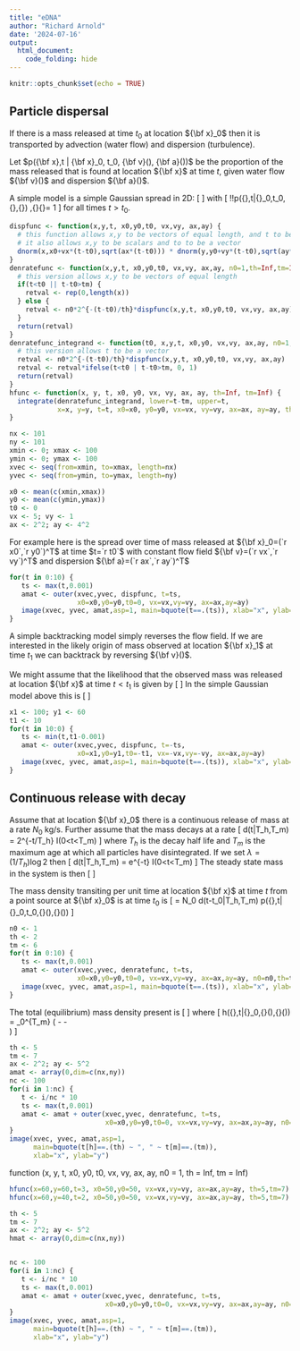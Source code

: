 ```yaml
---
title: "eDNA"
author: "Richard Arnold"
date: '2024-07-16'
output: 
  html_document:
    code_folding: hide
---
```


```r
knitr::opts_chunk$set(echo = TRUE)
```

## Particle dispersal

If there is a mass released at time $t_0$ at location ${\bf x}_0$ then it is transported
by advection (water flow) and dispersion (turbulence).  

Let $p({\bf x},t | {\bf x}_0, t_0, {\bf v}(), {\bf a}())$ be the proportion of the mass released
that is found at location ${\bf x}$ at time $t$, given water flow ${\bf v}()$ and dispersion ${\bf a}()$.

A simple model is a simple Gaussian spread in 2D:
\[
  \begin{align}
   p({\bf x},t | {\bf x}_0, t_0, {\bf v}, {\bf a})
   &= 
   \frac{1}{2\pi \sqrt{a_xa_y}(t-t_0)}
   \exp\left(
      -\frac{\left(x-x_0-v_x(t-t_0)\right)^2}{2a_x(t-t_0)}
      -\frac{\left(y-y_0-v_y(t-t_0)\right)^2}{2a_y(t-t_0)}
       \right)\\
   &= g({\bf x},t-t_0 |{\bf x}_0, {\bf v}, {\bf a})
  \end{align}
\]
with
\[
   \int\!\!\int p({\bf x},t|{\bf x}_0,t_0, {\bf v},{\bf a}) \,{\rm d}{\bf x}= 1 
\]
for all times $t>t_0$.


```r
dispfunc <- function(x,y,t, x0,y0,t0, vx,vy, ax,ay) {
  # this function allows x,y to be vectors of equal length, and t to be of the same length or to be a scalar
  # it also allows x,y to be scalars and to to be a vector
  dnorm(x,x0+vx*(t-t0),sqrt(ax*(t-t0))) * dnorm(y,y0+vy*(t-t0),sqrt(ay*(t-t0)))
}
denratefunc <- function(x,y,t, x0,y0,t0, vx,vy, ax,ay, n0=1,th=Inf,tm=Inf) {
  # this version allows x,y to be vectors of equal length
  if(t<t0 || t-t0>tm) {
    retval <- rep(0,length(x))
  } else {
    retval <- n0*2^{-(t-t0)/th}*dispfunc(x,y,t, x0,y0,t0, vx,vy, ax,ay) 
  }
  return(retval)
}
denratefunc_integrand <- function(t0, x,y,t, x0,y0, vx,vy, ax,ay, n0=1,th=Inf,tm=Inf) {
  # this version allows t to be a vector
  retval <- n0*2^{-(t-t0)/th}*dispfunc(x,y,t, x0,y0,t0, vx,vy, ax,ay) 
  retval <- retval*ifelse(t<t0 | t-t0>tm, 0, 1)
  return(retval)
}
hfunc <- function(x, y, t, x0, y0, vx, vy, ax, ay, th=Inf, tm=Inf) {
  integrate(denratefunc_integrand, lower=t-tm, upper=t, 
            x=x, y=y, t=t, x0=x0, y0=y0, vx=vx, vy=vy, ax=ax, ay=ay, th=th, tm=tm)$value
}
```

```r
nx <- 101
ny <- 101
xmin <- 0; xmax <- 100
ymin <- 0; ymax <- 100
xvec <- seq(from=xmin, to=xmax, length=nx)
yvec <- seq(from=ymin, to=ymax, length=ny)

x0 <- mean(c(xmin,xmax))
y0 <- mean(c(ymin,ymax))
t0 <- 0
vx <- 5; vy <- 1
ax <- 2^2; ay <- 4^2
```

For example here is the spread over time of mass released at ${\bf x}_0=(`r x0`,`r y0`)^T$
at time $t=`r t0`$ with constant flow field ${\bf v}=(`r vx`,`r vy`)^T$ and
dispersion ${\bf a}=(`r ax`,`r ay`)^T$
```r
for(t in 0:10) {
   ts <- max(t,0.001)
   amat <- outer(xvec,yvec, dispfunc, t=ts,
                 x0=x0,y0=y0,t0=0, vx=vx,vy=vy, ax=ax,ay=ay)
   image(xvec, yvec, amat,asp=1, main=bquote(t==.(ts)), xlab="x", ylab="y")
}
```

A simple backtracking model simply reverses the flow field.  If we are interested in the likely origin
of mass observed at location ${\bf x}_1$ at time $t_1$ we can backtrack by reversing ${\bf v}()$.  

We might assume that the likelihood that the observed mass was released at location ${\bf x}$ at time $t<t_1$ 
is given by
\[
   \begin{align}
   \tilde{p}({\bf x},t | {\bf x}_1,t_1, {\bf v}(), {\bf a}())
     &= g({\bf x},t_1-t |{\bf x}_1, -{\bf v}(), {\bf a}())\\
     &= p({\bf x},-t | {\bf x}_1,-t_1, -{\bf v}(), {\bf a}())
   \end{align}
\]
In the simple Gaussian model above this is
\[
  \begin{align}
   \tilde{p}({\bf x},t | {\bf x}_1, t_1, {\bf v}(), {\bf a}())
   &= 
   p({\bf x},t_1 | {\bf x}_1, t, -{\bf v}(), {\bf a}())\\
   &= 
   p({\bf x},-t | {\bf x}_1, -t_1, -{\bf v}(), {\bf a}())\\
   &= 
   g({\bf x},t_1-t | {\bf x}_1, -{\bf v}(), {\bf a}())\\
   &= 
   \frac{1}{2\pi\sqrt{a_xa_y}(t_1-t)}
   \exp\left(
      -\frac{\left(x-x_1+v_x(t_1-t)\right)^2}{2a_x(t_1-t)}
      -\frac{\left(y-y_1+v_y(t_1-t)\right)^2}{2a_y(t_1-t)}
       \right)
  \end{align}
\]

```r
x1 <- 100; y1 <- 60
t1 <- 10
for(t in 10:0) {
   ts <- min(t,t1-0.001)
   amat <- outer(xvec,yvec, dispfunc, t=-ts,
                 x0=x1,y0=y1,t0=-t1, vx=-vx,vy=-vy, ax=ax,ay=ay)
   image(xvec, yvec, amat,asp=1, main=bquote(t==.(ts)), xlab="x", ylab="y")
}
```

## Continuous release with decay

Assume that at location ${\bf x}_0$ there is a continuous release of mass
at a rate $N_0$ kg/s.   Further assume that the mass decays at a rate
\[
   d(t|T_h,T_m) = 2^{-t/T_h} I(0<t<T_m)
\]
where $T_h$ is the decay half life and $T_m$ is the maximum age at which
all particles have disintegrated.  If we set $\lambda = (1/T_h)\log 2$ then
\[
   d(t|T_h,T_m) = e^{-\lambda t} I(0<t<T_m)
\]
The steady state mass in the system is then
\[
  \begin{align}
  M_0 &= \int_{-\infty}^t N_0 d(t-t_0|T_h,T_m)\;{\rm d}t_0\\
      &= N_0 \int_{-\infty}^t e^{-\lambda(t-t_0)} I(t_0>t-T_m)\;{\rm d}t_0\\
      &= N_0 \int_{t-T_m}^t e^{-\lambda(t-t_0)} \;{\rm d}t_0\\
      &= N_0 \int_0^{T_m} e^{-\lambda u} \;{\rm d}u\\
      &= \frac{N_0}{\lambda}\left[1-e^{-\lambda T_m}\right]\\
      &= \frac{N_0T_h}{\log 2}\left[1-e^{-\lambda T_m}\right]
  \end{align}
\]

The mass density transiting per unit time at location ${\bf x}$ at time $t$ 
from a point source at ${\bf x}_0$ is at time $t_0$ is
\[
   \frac{{\rm d}\rho({\bf x},t|N_0,{\bf x}_0,t_0,{\bf v}(),{\bf a}())}{{\rm d}t}
   = 
   N_0 d(t-t_0|T_h,T_m) p({\bf x},t|{\bf x}_0,t_0,{\bf v}(),{\bf a}())
\]

```r
n0 <- 1
th <- 2
tm <- 6
for(t in 0:10) {
   ts <- max(t,0.001)
   amat <- outer(xvec,yvec, denratefunc, t=ts,
                 x0=x0,y0=y0,t0=0, vx=vx,vy=vy, ax=ax,ay=ay, n0=n0,th=th,tm=tm)
   image(xvec, yvec, amat,asp=1, main=bquote(t==.(ts)), xlab="x", ylab="y")
}
```

The total (equilibrium) mass density present is
\[
  \begin{align}
   \rho({\bf x},t|N_0,{\bf x}_0,{\bf v}(),{\bf a}())
   &= \rho({\bf x}|N_0,{\bf x}_0,{\bf v}(),{\bf a}())\\
   &= \int_{-\infty}^t N_0 d(t-t_0|T_h,T_m) p({\bf x},t|{\bf x}_0,t_0,{\bf v}(),{\bf a}())\;{\rm d}t_0\\
   &= N_0 \int_{t-T_m}^t e^{-\lambda (t-t_0)} g({\bf x},t-t_0|{\bf x}_0,{\bf v}(),{\bf a}())\;{\rm d}t_0\\
   &= N_0 \int_0^{T_m} e^{-\lambda u} g({\bf x},u|{\bf x}_0,{\bf v}(),{\bf a}())\;{\rm d}u\\
   &= \frac{N_0}{2\pi \sqrt{a_xa_y}} \int_0^{T_m} \frac{e^{-\lambda u}}{u}
      \exp\left(
         -\frac{\left(x-x_0-v_xu\right)^2}{2a_xu}
         -\frac{\left(y-y_0-v_yu\right)^2}{2a_yu}       
         \right)
   &= N_0 h({\bf x},t|{\bf x}_0,{\bf v}(),{\bf a}())
  \end{align}
\]
where
\[
  h({\bf x},t|{\bf x}_0,{\bf v}(),{\bf a}())
  =
  \frac{1}{2\pi \sqrt{a_xa_y}} \int_0^{T_m} \frac{e^{-\lambda u}}{u}
      \exp\left(
         -\frac{\left(x-x_0-v_xu\right)^2}{2a_xu}
         -\frac{\left(y-y_0-v_yu\right)^2}{2a_yu}       
         \right)
\]


```r
th <- 5
tm <- 7
ax <- 2^2; ay <- 5^2
amat <- array(0,dim=c(nx,ny))
nc <- 100
for(i in 1:nc) {
   t <- i/nc * 10
   ts <- max(t,0.001)
   amat <- amat + outer(xvec,yvec, denratefunc, t=ts,
                        x0=x0,y0=y0,t0=0, vx=vx,vy=vy, ax=ax,ay=ay, n0=n0,th=th,tm=tm)
}
image(xvec, yvec, amat,asp=1, 
      main=bquote(t[h]==.(th) ~ ", " ~ t[m]==.(tm)), 
      xlab="x", ylab="y")
```

function (x, y, t, x0, y0, t0, vx, vy, ax, ay, n0 = 1, th = Inf, tm = Inf) 

```r
hfunc(x=60,y=60,t=3, x0=50,y0=50, vx=vx,vy=vy, ax=ax,ay=ay, th=5,tm=7)
hfunc(x=60,y=40,t=2, x0=50,y0=50, vx=vx,vy=vy, ax=ax,ay=ay, th=5,tm=7)
```

```r
th <- 5
tm <- 7
ax <- 2^2; ay <- 5^2
hmat <- array(0,dim=c(nx,ny))


nc <- 100
for(i in 1:nc) {
   t <- i/nc * 10
   ts <- max(t,0.001)
   amat <- amat + outer(xvec,yvec, denratefunc, t=ts,
                        x0=x0,y0=y0,t0=0, vx=vx,vy=vy, ax=ax,ay=ay, n0=n0,th=th,tm=tm)
}
image(xvec, yvec, amat,asp=1, 
      main=bquote(t[h]==.(th) ~ ", " ~ t[m]==.(tm)), 
      xlab="x", ylab="y")
```


